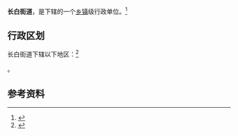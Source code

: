 {{中国乡级行政区|21/01/02/021/000}}

'''长白街道'''，是{{PRC admin/fullname|21/01/02/021/000|3}}下辖的一个[[乡镇|乡镇]]级行政单位。<ref>{{PRC admin/ref sgc|{{PRC admin/parent|21/01/02/021/000}}}}</ref>

== 行政区划 ==

长白街道下辖以下地区：<ref>{{PRC admin/ref sgc|21/01/02/021/000}}</ref>

{{PRC admin/children|21/01/02/021/000}}。

== 参考资料 ==

{{reflist}}

{{行政区划小作品}}
{{PRC admin/navcat|21/01/02/021/000}}